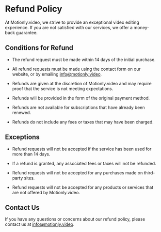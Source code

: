 # Refund Policy

At Motionly.video, we strive to provide an exceptional video editing experience. If you are not satisfied with our services, we offer a money-back guarantee.

## Conditions for Refund

* The refund request must be made within 14 days of the initial purchase.

* All refund requests must be made using the contact form on our website, or by emailing info@motionly.video.

* Refunds are given at the discretion of Motionly.video and may require proof that the service is not meeting expectations.

* Refunds will be provided in the form of the original payment method.

* Refunds are not available for subscriptions that have already been renewed.

* Refunds do not include any fees or taxes that may have been charged.

## Exceptions

* Refund requests will not be accepted if the service has been used for more than 14 days.

* If a refund is granted, any associated fees or taxes will not be refunded.

* Refund requests will not be accepted for any purchases made on third-party sites.

* Refund requests will not be accepted for any products or services that are not offered by Motionly.video.

## Contact Us

If you have any questions or concerns about our refund policy, please contact us at info@motionly.video.